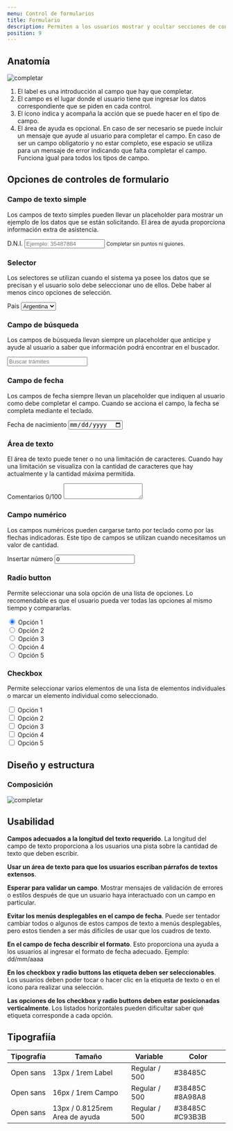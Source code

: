```yaml
---
menu: Control de formularios
title: Formulario
description: Permiten a los usuarios mostrar y ocultar secciones de contenido relacionado en una página.
position: 9
---
```


## Anatomía

 ![completar](/componentes/formulario/anatomia.svg) 

1. El label es una introducción al campo que hay que completar. 
2. El campo es el lugar donde el usuario tiene que ingresar los datos correspondiente que se piden en cada control. 
3. El ícono indica y acompaña la acción que se puede hacer en el tipo de campo. 
4. El área de ayuda es opcional. En caso de ser necesario se puede incluir un mensaje que ayude al usuario para completar el campo. En caso de ser un campo obligatorio y no estar completo, ese espacio se utiliza para un mensaje de error indicando que falta completar el campo. Funciona igual para todos los tipos de campo.

## Opciones de controles de formulario

### Campo de texto simple

Los campos de texto simples pueden llevar un placeholder para mostrar un ejemplo de los datos que se están solicitando. El área de ayuda proporciona información extra de asistencia.

<Row>
<Col items={2}>
<div className="form-wrapper">
  <div className="form-group">
    <label htmlFor="name-input">D.N.I.</label>
    <input type="text" className="form-control" id="name-input" name="name" placeholder="Ejemplo: 35487884" />
    <small className="form-text text-muted">
      Completar sin puntos ni guiones.
    </small>
  </div>
</div>
</Col>
</Row>


### Selector

Los selectores se utilizan cuando el sistema ya posee los datos que se precisan y el usuario solo debe seleccionar uno de ellos. Debe haber al menos cinco opciones de selección.

<Row>
<Col items={2}>
<div className="form-group">
  <label htmlFor="lista-de-seleccion">País</label>
  <select className="custom-select" id="lista-de-seleccion">
    <option>Argentina</option>
    <option>Brasil</option>
    <option>Colombia</option>
    <option>Ecuador</option>
    <option>Peru</option>
  </select>
</div>
</Col>
</Row>

### Campo de búsqueda

Los campos de búsqueda llevan siempre un placeholder que anticipe y ayude al usuario a saber que información podrá encontrar en el buscador.

<Row>
<Col items={2}>
<div className="form-wrapper">
  <div className="form-group">
    <input type="search" className="form-control" id="search-input" name="name" placeholder="Buscar trámites" />
  </div>
</div>
</Col>
</Row>

### Campo de fecha

Los campos de fecha siempre llevan un placeholder que indiquen al usuario como debe completar el campo. Cuando se acciona el campo, la fecha se completa mediante el teclado.

<Row>
<Col items={2}>
<div className="form-wrapper">
  <div className="form-group">
    <label htmlFor="date-input">Fecha de nacimiento</label>
    <input type="date" className="form-control" id="date-input" name="date" aria-describedby="date-help" />
  </div>
</div>
</Col>
</Row>

### Área de texto

El área de texto puede tener o no una limitación de caracteres. Cuando hay una limitación se visualiza con la cantidad de caracteres que hay actualmente y la cantidad máxima permitida.

<Row>
<Col items={2}>
<div className="form-wrapper">
  <div className="form-group">
    <label htmlFor="text-area">Comentarios 0/100</label>
    <textarea className="form-control" id="text-area" rows={3}></textarea>
  </div>
</div>
</Col>
</Row>

### Campo numérico

Los campos numéricos pueden cargarse tanto por teclado como por las flechas indicadoras. Este tipo de campos se utilizan cuando necesitamos un valor de cantidad.

<Row>
<Col items={2}>
<div className="form-wrapper">
  <div className="form-group">
    <label htmlFor="number-input">Insertar número</label>
    <input type="number" className="form-control" id="number-input" name="number" value="0" />
  </div>
</div>
</Col>
</Row>

### Radio button

Permite seleccionar una sola opción de una lista de opciones. Lo recomendable es que el usuario pueda ver todas las opciones al mismo tiempo y compararlas.

<div className="custom-control custom-radio">
  <input className="custom-control-input" type="radio" name="option" id="option-one" value="one" checked  />
  <label className="custom-control-label" htmlFor="option-one">
    Opción 1
  </label>
</div>
<div className="custom-control custom-radio">
  <input className="custom-control-input" type="radio" name="option" id="option-two" value="two" />
  <label className="custom-control-label" htmlFor="option-two">
    Opción 2
  </label>
</div>
<div className="custom-control custom-radio">
  <input className="custom-control-input" type="radio" name="option" id="option-three" value="three" />
  <label className="custom-control-label" htmlFor="option-three">
    Opción 3
  </label>
</div>
<div className="custom-control custom-radio">
  <input className="custom-control-input" type="radio" name="option" id="option-four" value="four" />
  <label className="custom-control-label" htmlFor="option-four">
    Opción 4
  </label>
</div>
<div className="custom-control custom-radio">
  <input className="custom-control-input" type="radio" name="option" id="option-five" value="five" />
  <label className="custom-control-label" htmlFor="option-five">
    Opción 5
  </label>
</div>

### Checkbox

Permite seleccionar varios elementos de una lista de elementos individuales o marcar un elemento individual como seleccionado.

<div className="custom-control custom-checkbox">
  <input className="custom-control-input" type="checkbox" id="skills-one-input" name="skills" value="one" />
  <label className="custom-control-label" htmlFor="skills-one-input">
    Opción 1
  </label>
</div>
<div className="custom-control custom-checkbox">
  <input className="custom-control-input" type="checkbox" id="skills-two-input" name="skills" value="two" />
  <label className="custom-control-label" htmlFor="skills-two-input">
    Opción 2
  </label>
</div>
<div className="custom-control custom-checkbox">
  <input className="custom-control-input" type="checkbox" id="skills-three-input" name="skills" value="three" />
  <label className="custom-control-label" htmlFor="skills-three-input">
    Opción 3
  </label>
</div>
<div className="custom-control custom-checkbox">
  <input className="custom-control-input" type="checkbox" id="skills-four-input" name="skills" value="four" />
  <label className="custom-control-label" htmlFor="skills-four-input">
    Opción 4
  </label>
</div>
<div className="custom-control custom-checkbox">
  <input className="custom-control-input" type="checkbox" id="skills-five-input" name="skills" value="five" />
  <label className="custom-control-label" htmlFor="skills-five-input">
    Opción 5
  </label>
</div>

## Diseño y estructura

### Composición

![completar](/componentes/formulario/composicion.svg) 


## Usabilidad

**Campos adecuados a la longitud del texto requerido**. La longitud del campo de texto proporciona a los usuarios una pista sobre la cantidad de texto que deben escribir. 

**Usar un área de texto para que los usuarios escriban párrafos de textos extensos**. 

**Esperar para validar un campo**. Mostrar mensajes de validación de errores o estilos después de que un usuario haya interactuado con un campo en particular. 

**Evitar los menús desplegables en el campo de fecha**. Puede ser tentador cambiar todos o algunos de estos campos de texto a menús desplegables, pero estos tienden a ser más difíciles de usar que los cuadros de texto. 

**En el campo de fecha describir el formato**. Esto proporciona una ayuda a los usuarios al ingresar el formato de fecha adecuado. Ejemplo: dd/mm/aaaa 

**En los checkbox y radio buttons las etiqueta deben ser seleccionables**. Los usuarios deben poder tocar o hacer clic en la etiqueta de texto o en el ícono para realizar una selección. 

**Las opciones de los checkbox y radio buttons deben estar posicionadas verticalmente**. Los listados horizontales pueden dificultar saber qué etiqueta corresponde a cada opción.

## Tipografiía

| Tipografía | Tamaño                         | Variable       | Color           |
| ---------- | ------------------------------ | -------------- | --------------- |
| Open sans  | 13px / 1rem  Label             | Regular / 500  | #38485C         |
| Open sans  | 16px / 1rem Campo              | Regular / 500  | #38485C #8A98A8 |
| Open sans  | 13px / 0.8125rem Area de ayuda | Regular / 500  | #38485C #C93B3B |
